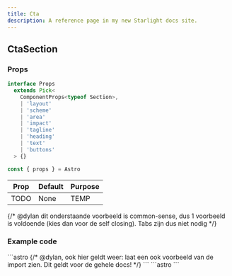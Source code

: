 ```yaml
---
title: Cta
description: A reference page in my new Starlight docs site.
---
```




## CtaSection

### Props

```ts
interface Props
  extends Pick<
    ComponentProps<typeof Section>,
    | 'layout'
    | 'scheme'
    | 'area'
    | 'impact'
    | 'tagline'
    | 'heading'
    | 'text'
    | 'buttons'
  > {}

const { props } = Astro
```

| Prop  | Default | Purpose |
| ----  | ------- | ------- |
| TODO  | None    | TEMP    |


{/* @dylan dit onderstaande voorbeeld is common-sense, dus 1 voorbeeld is voldoende (kies dan voor de self closing). Tabs zijn dus niet nodig */}
### Example code
<Tabs>
  <TabItem label="Self-closing">
    ```astro
    {/* @dylan, ook hier geldt weer: laat een ook voorbeeld van de import zien. Dit geldt voor de gehele docs! */}
      <CtaSection />
    ```
  </TabItem>
    <TabItem label="Slot">
    ```astro
      <CtaSection>
      </CtaSection>
    ```
  </TabItem>
</Tabs>

<Window>
  <CtaSection />
</Window>
